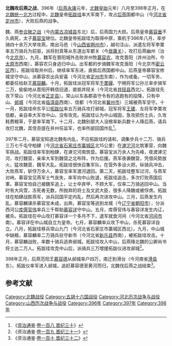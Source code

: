'''北魏攻后燕之战'''，396年（[[后燕|后燕]][[永康_(后燕)|永康]]元年，[[北魏|北魏]][[皇始_(北魏)|皇始]]元年）八月至398年正月，在[[北魏统一北方|北魏统一北方]]过程中，[[北魏|北魏]]皇帝[[拓跋珪|拓跋珪]]率大军南下，攻占[[后燕|后燕]]国都中山（今[[河北省|河北省]][[定州市|定州市]]），大败后燕的战争。

魏、燕[[参合陂之战|参合陂之战]]（今[[内蒙古|内蒙古]][[凉城县|凉城县]]东北）后，后燕国力大损。后燕皇帝[[慕容垂|慕容垂]]不久病死，太子[[慕容宝|慕容宝]]继位。北魏皇帝拓跋珪为取得中原，乘机于396年八月，率步骑四十余万大举攻燕，南出马邑（今[[山西省|山西省]][[朔州市|朔州市]]），越句注山，派遣左将军李栗率五万骑兵为前驱，派将封真等从东道出军都关（今[[居庸关|居庸关]]），攻打后燕幽州（治今[[北京市|北京市]]）。九月，魏军在晋阳城外击败并州牧[[慕容农|慕容农]]，攻克晋阳（并州治所，今[[太原市|太原市]]西南），慕容农只身逃归中山。出军都的步骑魏军攻克渔阳（今北京市[[密云区|密云区]]西）。拓跋珪取并州后，继续率军东进，直抵后燕国都中山。后燕皇帝慕容宝修城坚守中山，派慕容农出兵安喜（今河北省[[定州市|定州市]]东南），作为戒备。一切军务，都委任给赵王[[慕容麟|慕容麟]]。十月，拓跋珪派冠军将军[[于栗磾|于栗磾]]、宁朔将军公孙兰率步骑军二万，偷偷地从晋阳开韩信旧道，直抵井陉关（今河北省[[井陉县|井陉县]]西北）。拓跋珪先攻下常山（今河北省[[正定县|正定县]]）。常山以东各郡县守令有的逃跑有的投降，只有中山、[[邺城|邺城]]（今河北省[[临漳县|临漳县]]西南）、信都（今河北省[[冀州市|冀州市]]）三城被燕军坚守。十一月，拓跋珪命东平公[[拓跋仪|拓跋仪]]率五万骑兵攻打邺城，冠军将军[[王建|王建]]、左将军李栗攻信都，亲自率大军攻中山，没有攻克。拓跋珪认为中山城固，急攻损伤士兵，久攻耗费粮草，于是率军南下。十二月，北魏别部大人没根率新兵数十人降后燕，请兵攻打北魏，其侄丑提在并州任监军，也率所部回国作乱<ref>《[[资治通鉴|资治通鉴]]·[[s:資治通鑑/卷108|卷一百八 晋纪三十]]》</ref>。

397年二月，慕容宝知道北魏有内乱，不应拓跋珪的请和，调集步兵十二万、骑兵三万七千屯守柏肆（今[[河北省|河北省]][[石家庄市|石家庄市]][[藁城区|藁城区]]北15公里）在[[滹沱河|滹沱河]]北筑軍营，向魏军挑战。拓跋珪率军到柏肆，在滹沱河南筑营。慕容宝派万余人为先峰，夜渡滹沱河，攻打魏营，亲率大军到魏营之北布阵，作为后援。燕军夜袭魏营，凭借风勢放火，猛攻魏营，魏军大乱。拓跋珪很快召集军队，在营外多设火把，纵骑兵冲击，大败燕军，斩俘万余人，慕容宝率军渡河退回。第二天，拓跋珪整军过河，与燕军对峙。慕容宝见燕军士气丧失，率军向中山败退，拓跋珪追击，多次打败燕国后軍。慕容宝怕自己被魏军追上，让士卒弃甲，不顾大军，仅率二万骑逃回中山。当时有大风雪，冻死者无数，所抛弃的将士及文武大臣，很多人降魏或被俘虏。拓跋珪在柏肆战胜燕军，派兵回国平定内乱，然后再次进攻中山。三月，后燕发生内乱，慕容麟谋杀慕容宝未成，出奔。慕容宝等逃到龙城（今[[辽宁省|辽宁省]][[朝阳市|朝阳市]]），分派西河公[[库傉官伟|库傉官伟]]率兵三千帮助[[慕容详|慕容详]]守中山。五月，库傉官伟与慕容详发生内讧，被杀。拓跋珪在中山攻打慕容详一个多月不下，退军就食河间（今河北省[[河间市|河间市]]南）。慕容详在中山城自立为皇帝。七月，慕容麟率众攻下中山，杀死慕容详自立。八月，拓跋珪移兵常山九门（今河北省石家庄市藁城区西北）。九月，中山城中缺粮，慕容麟率二万骑兵驻守新市（今河北省[[新乐县|新乐县]]西南），被拓跋珪攻击。十月，慕容麟战败，率数十骑兵逃奔邺城。拓跋珪攻入中山，后燕降北魏的公卿尚书将士达二万人。拓跋珪攻克中山后，派骑兵三万增援拓跋仪进攻邺城<ref>《资治通鉴·[[s:資治通鑑/卷109|卷一百九 晋纪三十一]]》</ref>。

398年正月，后燕范阳王[[慕容德|慕容德]]从邺城率户四万，南迁到滑台（今河南省[[滑县|滑县]]东）。拓跋仪率军进入邺城，追赶慕容德至黄河而归，北魏伐后燕之战结束<ref>《资治通鉴·[[s:資治通鑑/卷110|卷一百十 晋纪三十二]]》</ref>。
== 参考文献 ==
{{reflist}}

{{DEFAULTSORT:B}}
[[Category:北魏战役|Category:北魏战役]]
[[Category:五胡十六国战役|Category:五胡十六国战役]]
[[Category:河北历次战争与战役|Category:河北历次战争与战役]]
[[Category:山西历次战争与战役|Category:山西历次战争与战役]]
[[Category:396年|Category:396年]]
[[Category:397年|Category:397年]]
[[Category:398年|Category:398年]]